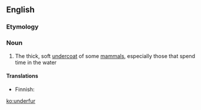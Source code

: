 ==English==

===Etymology===
{{prefix|under|fur|lang=en}}

===Noun===
{{en-noun|-|s}}

# The thick, soft [[undercoat]] of some [[mammal]]s, especially those that spend time in the water

====Translations====
{{trans-top|thick, soft undercoat}}
* Finnish: {{t|fi|aluskarva}}
{{trans-mid}}
{{trans-bottom}}

[[ko:underfur]]